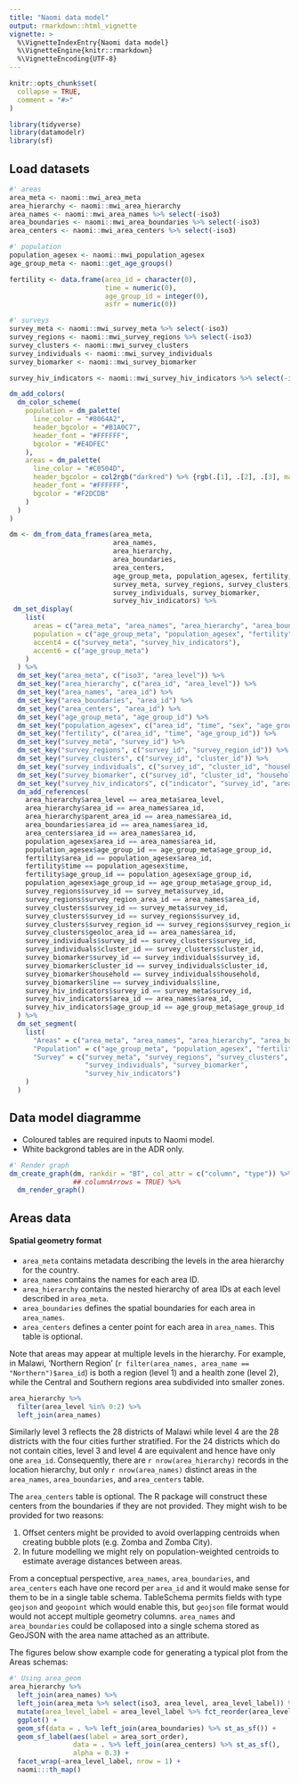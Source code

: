 ```yaml
---
title: "Naomi data model"
output: rmarkdown::html_vignette
vignette: >
  %\VignetteIndexEntry{Naomi data model}
  %\VignetteEngine{knitr::rmarkdown}
  %\VignetteEncoding{UTF-8}
---
```


```r
knitr::opts_chunk$set(
  collapse = TRUE,
  comment = "#>"
)
```

```r
library(tidyverse)
library(datamodelr)
library(sf)
```

## Load datasets

```r
#' areas
area_meta <- naomi::mwi_area_meta
area_hierarchy <- naomi::mwi_area_hierarchy
area_names <- naomi::mwi_area_names %>% select(-iso3)
area_boundaries <- naomi::mwi_area_boundaries %>% select(-iso3)
area_centers <- naomi::mwi_area_centers %>% select(-iso3)

#' population
population_agesex <- naomi::mwi_population_agesex
age_group_meta <- naomi::get_age_groups()

fertility <- data.frame(area_id = character(0),
                        time = numeric(0),
                        age_group_id = integer(0),
                        asfr = numeric(0))

#' surveys
survey_meta <- naomi::mwi_survey_meta %>% select(-iso3)
survey_regions <- naomi::mwi_survey_regions %>% select(-iso3)
survey_clusters <- naomi::mwi_survey_clusters
survey_individuals <- naomi::mwi_survey_individuals
survey_biomarker <- naomi::mwi_survey_biomarker

survey_hiv_indicators <- naomi::mwi_survey_hiv_indicators %>% select(-iso3)
```

```r
dm_add_colors(
  dm_color_scheme(
    population = dm_palette(
      line_color = "#8064A2",
      header_bgcolor = "#B1A0C7",
      header_font = "#FFFFFF",
      bgcolor = "#E4DFEC"
    ),
    areas = dm_palette(
      line_color = "#C0504D",
      header_bgcolor = col2rgb("darkred") %>% {rgb(.[1], .[2], .[3], maxColorValue = 255)},
      header_font = "#FFFFFF",
      bgcolor = "#F2DCDB"
    )
  )
)

dm <- dm_from_data_frames(area_meta,
                          area_names,
                          area_hierarchy, 
                          area_boundaries,
                          area_centers,
                          age_group_meta, population_agesex, fertility,
                          survey_meta, survey_regions, survey_clusters,
                          survey_individuals, survey_biomarker,
                          survey_hiv_indicators) %>%
 dm_set_display(
    list(
      areas = c("area_meta", "area_names", "area_hierarchy", "area_boundaries", "area_centers"),
      population = c("age_group_meta", "population_agesex", "fertility"),
      accent4 = c("survey_meta", "survey_hiv_indicators"),
      accent6 = c("age_group_meta")
    )
  ) %>%
  dm_set_key("area_meta", c("iso3", "area_level")) %>%
  dm_set_key("area_hierarchy", c("area_id", "area_level")) %>%
  dm_set_key("area_names", "area_id") %>%
  dm_set_key("area_boundaries", "area_id") %>%
  dm_set_key("area_centers", "area_id") %>%
  dm_set_key("age_group_meta", "age_group_id") %>%
  dm_set_key("population_agesex", c("area_id", "time", "sex", "age_group_id", "source")) %>%
  dm_set_key("fertility", c("area_id", "time", "age_group_id")) %>%
  dm_set_key("survey_meta", "survey_id") %>%
  dm_set_key("survey_regions", c("survey_id", "survey_region_id")) %>%
  dm_set_key("survey_clusters", c("survey_id", "cluster_id")) %>%
  dm_set_key("survey_individuals", c("survey_id", "cluster_id", "household", "line")) %>%
  dm_set_key("survey_biomarker", c("survey_id", "cluster_id", "household", "line")) %>%
  dm_set_key("survey_hiv_indicators", c("indicator", "survey_id", "area_id", "sex", "age_group_id")) %>%
  dm_add_references(
    area_hierarchy$area_level == area_meta$area_level,
    area_hierarchy$area_id == area_names$area_id,
    area_hierarchy$parent_area_id == area_names$area_id,
    area_boundaries$area_id == area_names$area_id,
    area_centers$area_id == area_names$area_id,
    population_agesex$area_id == area_names$area_id,
    population_agesex$age_group_id == age_group_meta$age_group_id,
    fertility$area_id == population_agesex$area_id,
    fertility$time == population_agesex$time,
    fertility$age_group_id == population_agesex$age_group_id,
    population_agesex$age_group_id == age_group_meta$age_group_id,
    survey_regions$survey_id == survey_meta$survey_id,
    survey_regions$survey_region_area_id == area_names$area_id,
    survey_clusters$survey_id == survey_meta$survey_id,
    survey_clusters$survey_id == survey_regions$survey_id,
    survey_clusters$survey_region_id == survey_regions$survey_region_id,
    survey_clusters$geoloc_area_id == area_names$area_id,
    survey_individuals$survey_id == survey_clusters$survey_id,
    survey_individuals$cluster_id == survey_clusters$cluster_id,
    survey_biomarker$survey_id == survey_individuals$survey_id,
    survey_biomarker$cluster_id == survey_individuals$cluster_id,
    survey_biomarker$household == survey_individuals$household,
    survey_biomarker$line == survey_individuals$line,
    survey_hiv_indicators$survey_id == survey_meta$survey_id,
    survey_hiv_indicators$area_id == area_names$area_id,
    survey_hiv_indicators$age_group_id == age_group_meta$age_group_id
  ) %>%
  dm_set_segment(
    list(
      "Areas" = c("area_meta", "area_names", "area_hierarchy", "area_boundaries", "area_centers"),
      "Population" = c("age_group_meta", "population_agesex", "fertility"),
      "Survey" = c("survey_meta", "survey_regions", "survey_clusters",
                   "survey_individuals", "survey_biomarker",
                   "survey_hiv_indicators")
    )
  )

```

## Data model diagramme

* Coloured tables are required inputs to Naomi model.
* White backgrond tables are in the ADR only.

```r
#' Render graph
dm_create_graph(dm, rankdir = "BT", col_attr = c("column", "type")) %>%
                ## columnArrows = TRUE) %>%
  dm_render_graph()
```

## Areas data

#### Spatial geometry format

* `area_meta` contains metadata describing the levels in the area hierarchy for the country.
* `area_names` contains the names for each area ID.
* `area_hierarchy` contains the nested hierarchy of area IDs at each level described in `area_meta`.
* `area_boundaries` defines the spatial boundaries for each area in `area_names`.
* `area_centers` defines a center point for each area in `area_names`. This table is optional.

Note that areas may appear at multiple levels in the hierarchy.  For example, in Malawi, 'Northern Region' (`r filter(area_names, area_name == "Northern")$area_id`) is both a region (level 1) and a health zone (level 2), 
while the Central and Southern regions area subdivided into smaller zones.

```r
area_hierarchy %>%
  filter(area_level %in% 0:2) %>%
  left_join(area_names) 
```
Similarly level 3 reflects the 28 districts of Malawi while level 4 are the 28 districts with the four cities further stratified. For the 24 districts which do not contain cities, level 3 and level 4 are equivalent and hence have only one `area_id`. Consequently, there are `r nrow(area_hierarchy)` records in the location hierarchy, but only `r nrow(area_names)` distinct areas in the `area_names`, `area_boundaries`, and `area_centers` table.

The `area_centers` table is optional. The R package will construct these centers from the boundaries if they are not provided.  They might wish to be provided for two reasons: 

1. Offset centers might be provided to avoid overlapping centroids when creating bubble plots (e.g. Zomba and Zomba City).
2. In future modelling we might rely on population-weighted centroids to estimate average distances between areas.

From a conceptual perspective, `area_names`, `area_boundaries`, and `area_centers` each have one record per `area_id` and it would make sense for them to be in a single table schema. TableSchema permits fields with type `geojson` and `geopoint` which would enable this, but `geojson` file format would would not accept multiple geometry columns. `area_names` and `area_boundaries` could be collaposed into a single schema stored as GeoJSON with the area name attached as an attribute.

The figures below show example code for generating a typical plot from the Areas schemas:


```r
#' Using area_geom
area_hierarchy %>%
  left_join(area_names) %>%
  left_join(area_meta %>% select(iso3, area_level, area_level_label)) %>%
  mutate(area_level_label = area_level_label %>% fct_reorder(area_level)) %>%
  ggplot() +
  geom_sf(data = . %>% left_join(area_boundaries) %>% st_as_sf()) +
  geom_sf_label(aes(label = area_sort_order),
                data = . %>% left_join(area_centers) %>% st_as_sf(),
                alpha = 0.3) +
  facet_wrap(~area_level_label, nrow = 1) +
  naomi:::th_map()
```
